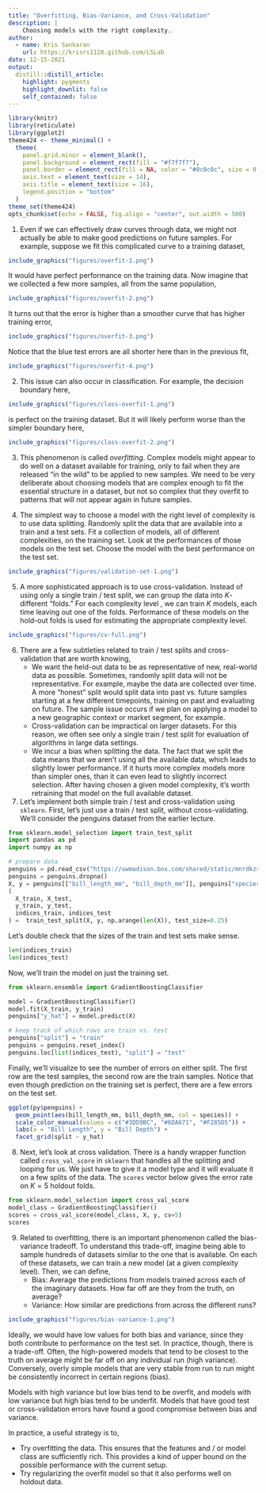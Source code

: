 ```yaml
---
title: "Overfitting, Bias-Variance, and Cross-Validation"
description: |
    Choosing models with the right complexity.
author:
  - name: Kris Sankaran
    url: https://krisrs1128.github.com/LSLab
date: 12-15-2021
output:
  distill::distill_article:
    highlight: pygments
    highlight_downlit: false
    self_contained: false
---
```



```r
library(knitr)
library(reticulate)
library(ggplot2)
theme424 <- theme_minimal() + 
  theme(
    panel.grid.minor = element_blank(),
    panel.background = element_rect(fill = "#f7f7f7"),
    panel.border = element_rect(fill = NA, color = "#0c0c0c", size = 0.6),
    axis.text = element_text(size = 14),
    axis.title = element_text(size = 16),
    legend.position = "bottom"
  )
theme_set(theme424)
opts_chunk$set(echo = FALSE, fig.align = "center", out.width = 500)
```

1. Even if we can effectively draw curves through data, we might not actually be
able to make good predictions on future samples. For example, suppose we fit
this complicated curve to a training dataset,

```r
include_graphics("figures/overfit-1.png")
```

It would have perfect performance on the training data. Now imagine
that we collected a few more samples, all from the same population,

```r
include_graphics("figures/overfit-2.png")
```

It turns out that the error is higher than a smoother curve that has higher
training error,

```r
include_graphics("figures/overfit-3.png")
```

Notice that the blue test errors are all shorter here than in the previous fit,

```r
include_graphics("figures/overfit-4.png")
```

2. This issue can also occur in classification. For example, the decision
boundary here,

```r
include_graphics("figures/class-overfit-1.png")
```

is perfect on the training dataset. But it will likely perform worse than the
simpler boundary here,

```r
include_graphics("figures/class-overfit-2.png")
```

3. This phenomenon is called _overfitting_. Complex models might appear to do
well on a dataset available for training, only to fail when they are released
"in the wild" to be applied to new samples. We need to be very deliberate about
choosing models that are complex enough to fit the essential structure in a
dataset, but not so complex that they overfit to patterns that will not appear
again in future samples.

4. The simplest way to choose a model with the right level of complexity is to
use data splitting. Randomly split the data that are available into a train and
a test sets. Fit a collection of models, all of different complexities, on the
training set. Look at the performances of those models on the test set. Choose
the model with the best performance on the test set.

```r
include_graphics("figures/validation-set-1.png")
```

5. A more sophisticated approach is to use cross-validation. Instead of using
only a single train / test split, we can group the data into $K$-different
"folds." For each complexity level , we can train $K$ models, each time leaving
out one of the folds. Performance of these models on the hold-out folds is used
for estimating the appropriate complexity level.

```r
include_graphics("figures/cv-full.png")
```

6. There are a few subtleties related to train / test splits and
cross-validation that are worth knowing,
    * We want the held-out data to be as representative of new, real-world data as
    possible. Sometimes, randomly split data will not be representative. For
    example, maybe the data are collected over time. A more "honest" split would
    split data into past vs. future samples starting at a few different
    timepoints, training on past and evaluating on future. The sample issue occurs
    if we plan on applying a model to a new geographic context or market segment,
    for example.
    * Cross-validation can be impractical on larger datasets. For this reason, we
    often see only a single train / test split for evaluation of algorithms in
    large data settings.
    * We incur a bias when splitting the data. The fact that we split the data
    means that we aren't using all the available data, which leads to slightly
    lower performance. If it hurts more complex models more than simpler ones,
    than it can even lead to slightly incorrect selection. After having chosen a
    given model complexity, it's worth retraining that model on the full available
    dataset.

7. Let's implement both simple train / test and cross-validation using
`sklearn`. First, let's just use a train / test split, without cross-validating.
We'll consider the penguins dataset from the earlier lecture.

```python
from sklearn.model_selection import train_test_split
import pandas as pd
import numpy as np

# prepare data
penguins = pd.read_csv("https://uwmadison.box.com/shared/static/mnrdkzsb5tbhz2kpqahq1r2u3cpy1gg0.csv")
penguins = penguins.dropna()
X, y = penguins[["bill_length_mm", "bill_depth_mm"]], penguins["species"]
(
  X_train, X_test, 
  y_train, y_test, 
  indices_train, indices_test 
) =  train_test_split(X, y, np.arange(len(X)), test_size=0.25)
```

Let's double check that the sizes of the train and test sets make sense.

```python
len(indices_train)
len(indices_test)
```

Now, we'll train the model on just the training set. 

```python
from sklearn.ensemble import GradientBoostingClassifier

model = GradientBoostingClassifier()
model.fit(X_train, y_train)
penguins["y_hat"] = model.predict(X)

# keep track of which rows are train vs. test
penguins["split"] = "train"
penguins = penguins.reset_index()
penguins.loc[list(indices_test), "split"] = "test"
```

Finally, we'll visualize to see the number of errors on either split. The first
row are the test samples, the second row are the train samples. Notice that even
though prediction on the training set is perfect, there are a few errors on the
test set.

```r
ggplot(py$penguins) +
  geom_point(aes(bill_length_mm, bill_depth_mm, col = species)) +
  scale_color_manual(values = c("#3DD9BC", "#6DA671", "#F285D5")) +
  labs(x = "Bill Length", y = "Bill Depth") +
  facet_grid(split ~ y_hat)
```

8. Next, let's look at cross validation. There is a handy wrapper function
called `cross_val_score` in `sklearn` that handles all the splitting and looping
for us. We just have to give it a model type and it will evaluate it on a few
splits of the data. The `scores` vector below gives the error rate on $K = 5$
holdout folds.

```python
from sklearn.model_selection import cross_val_score
model_class = GradientBoostingClassifier()
scores = cross_val_score(model_class, X, y, cv=5)
scores
```

9. Related to overfitting, there is an important phenomenon called the
bias-variance tradeoff. To understand this trade-off, imagine being able to
sample hundreds of datasets similar to the one that is available. On each of
these datasets, we can train a new model (at a given
complexity level). Then, we can define,
    * Bias: Average the predictions from models trained across each of the imaginary
    datasets. How far off are they from the truth, on average?
    * Variance: How similar are predictions from across the different runs?
  
```r
include_graphics("figures/bias-variance-1.png")
```

Ideally, we would have low values for both bias and variance, since they both
contribute to performance on the test set. In practice, though, there is a
trade-off. Often, the high-powered models that tend to be closest to the truth on average
might be far off on any individual run (high variance). Conversely, overly simple models that are very stable
from run to run might be consistently incorrect in certain regions (bias).

Models with high variance but low bias tend to be overfit, and models with low
variance but high bias tend to be underfit. Models that have good test or
cross-validation errors have found a good compromise between bias and variance.

In practice, a useful strategy is to,

* Try overfitting the data. This ensures that the features and / or model class are sufficiently rich. This provides a kind of upper bound on the possible performance with the current setup.
* Try regularizing the overfit model so that it also performs well on holdout
data.